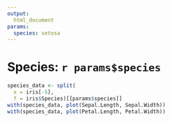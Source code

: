 ```yaml
---
output: 
  html_document
params:
  species: setosa
---
```


# Species: `r params$species`

```r
species_data <- split(
  x = iris[-5], 
  f = iris$Species)[[params$species]]
with(species_data, plot(Sepal.Length, Sepal.Width))
with(species_data, plot(Petal.Length, Petal.Width))
```

